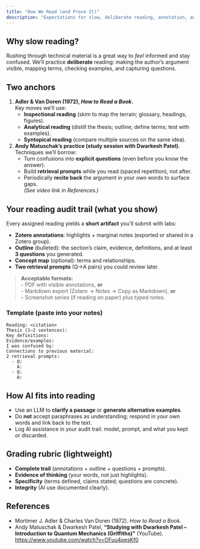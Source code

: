 ```yaml
---
title: "How We Read (and Prove It)"
description: "Expectations for slow, deliberate reading, annotation, and your audit trail."
---
```


## Why slow reading?

Rushing through technical material is a great way to *feel* informed and stay confused. We’ll practice **deliberate** reading: making the author’s argument visible, mapping terms, checking examples, and capturing questions.

## Two anchors

1. **Adler & Van Doren (1972), _How to Read a Book_.**  
   Key moves we’ll use:
   - **Inspectional reading** (skim to map the terrain; glossary, headings, figures).  
   - **Analytical reading** (distill the thesis; outline; define terms; test with examples).  
   - **Syntopical reading** (compare multiple sources on the same idea).

2. **Andy Matuschak’s practice (study session with Dwarkesh Patel).**  
   Techniques we’ll borrow:
   - Turn confusions into **explicit questions** (even before you know the answer).
   - Build **retrieval prompts** while you read (spaced repetition), not after.
   - Periodically **recite back** the argument in your own words to surface gaps.  
   *(See video link in References.)*

## Your reading audit trail (what you show)

Every assigned reading yields a **short artifact** you’ll submit with labs:

- **Zotero annotations**: highlights + marginal notes (exported or shared in a Zotero group).  
- **Outline** (bulleted): the section’s claim, evidence, definitions, and at least **3 questions** you generated.  
- **Concept map** (optional): terms and relationships.  
- **Two retrieval prompts** (Q→A pairs) you could review later.

> **Acceptable formats:**  
> - PDF with visible annotations, **or**  
> - Markdown export (Zotero → Notes → Copy as Markdown), **or**  
> - Screenshot series (if reading on paper) plus typed notes.

### Template (paste into your notes)

```
Reading: <citation>
Thesis (1–2 sentences):
Key definitions:
Evidence/examples:
I was confused by:
Connections to previous material:
2 retrieval prompts:
  - Q:
    A:
  - Q:
    A:
```

## How AI fits into reading

- Use an LLM to **clarify a passage** or **generate alternative examples**.  
- Do **not** accept paraphrases as understanding; respond in your own words and link back to the text.  
- Log AI assistance in your audit trail: model, prompt, and what you kept or discarded.

## Grading rubric (lightweight)

- **Complete trail** (annotations + outline + questions + prompts).  
- **Evidence of thinking** (your words, not just highlights).  
- **Specificity** (terms defined, claims stated; questions are concrete).  
- **Integrity** (AI use documented clearly).

## References

- Mortimer J. Adler & Charles Van Doren (1972). _How to Read a Book_.  
- Andy Matuschak & Dwarkesh Patel, **“Studying with Dwarkesh Patel – Introduction to Quantum Mechanics (Griffiths)”** (YouTube). <https://www.youtube.com/watch?v=OFuu4pesKf0>
